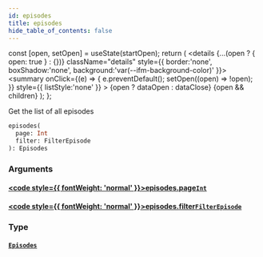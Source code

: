 ```yaml
---
id: episodes
title: episodes
hide_table_of_contents: false
---
```









  const [open, setOpen] = useState(startOpen);
  return (
    <details {...(open ? { open: true } : {})} className="details" style={{ border:'none', boxShadow:'none', background:'var(--ifm-background-color)' }}>
      <summary
        onClick={(e) => {
          e.preventDefault();
          setOpen((open) => !open);
        }}
        style={{ listStyle:'none' }}
      >
      {open ? dataOpen : dataClose}
      </summary>
      {open && children}
    </details>
  );
};








Get the list of all episodes


```graphql
episodes(
  page: Int
  filter: FilterEpisode
): Episodes
```




### Arguments

#### [<code style={{ fontWeight: 'normal' }}>episodes.<b>page</b></code>](#)<Bullet />[`Int`](/scalars/int) <Badge class="badge badge--secondary" text="scalar"/> 
> 
> 
> 
> 

#### [<code style={{ fontWeight: 'normal' }}>episodes.<b>filter</b></code>](#)<Bullet />[`FilterEpisode`](/inputs/filter-episode) <Badge class="badge badge--secondary" text="input"/> 
> 
> 
> 
> 

### Type

#### [`Episodes`](/objects/episodes) <Badge class="badge badge--secondary" text="object"/> 
> 
> 
> 
> 



